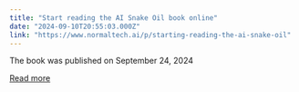 ```yaml
---
title: "Start reading the AI Snake Oil book online"
date: "2024-09-10T20:55:03.000Z"
link: "https://www.normaltech.ai/p/starting-reading-the-ai-snake-oil"
---
```


The book was published on September 24, 2024

[Read more](https://www.normaltech.ai/p/starting-reading-the-ai-snake-oil)
